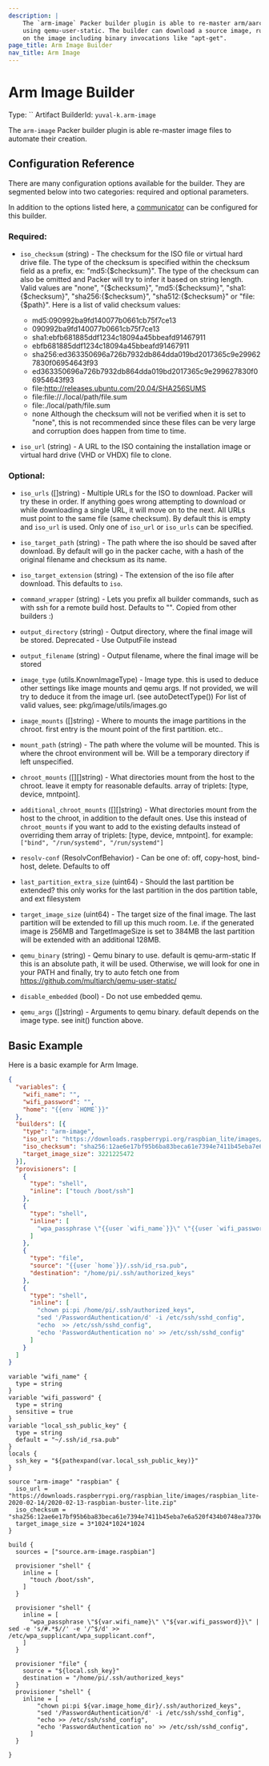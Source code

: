 ```yaml
---
description: |
    The `arm-image` Packer builder plugin is able to re-master arm/aarch64 images on x86 machines
    using qemu-user-static. The builder can download a source image, runs any provisioning necessary
    on the image including binary invocations like "apt-get".
page_title: Arm Image Builder
nav_title: Arm Image
---
```


# Arm Image Builder

Type: ``
Artifact BuilderId: `yuval-k.arm-image`

The `arm-image` Packer builder plugin is able re-master image files to automate their creation.

## Configuration Reference

There are many configuration options available for the builder. They are
segmented below into two categories: required and optional parameters.

In addition to the options listed here,
a [communicator](/docs/templates/legacy_json_templates/communicator) can be configured for this builder.

### Required:

<!-- Code generated from the comments of the ISOConfig struct in multistep/commonsteps/iso_config.go; DO NOT EDIT MANUALLY -->

- `iso_checksum` (string) - The checksum for the ISO file or virtual hard drive file. The type of
  the checksum is specified within the checksum field as a prefix, ex:
  "md5:{$checksum}". The type of the checksum can also be omitted and
  Packer will try to infer it based on string length. Valid values are
  "none", "{$checksum}", "md5:{$checksum}", "sha1:{$checksum}",
  "sha256:{$checksum}", "sha512:{$checksum}" or "file:{$path}". Here is a
  list of valid checksum values:
   * md5:090992ba9fd140077b0661cb75f7ce13
   * 090992ba9fd140077b0661cb75f7ce13
   * sha1:ebfb681885ddf1234c18094a45bbeafd91467911
   * ebfb681885ddf1234c18094a45bbeafd91467911
   * sha256:ed363350696a726b7932db864dda019bd2017365c9e299627830f06954643f93
   * ed363350696a726b7932db864dda019bd2017365c9e299627830f06954643f93
   * file:http://releases.ubuntu.com/20.04/SHA256SUMS
   * file:file://./local/path/file.sum
   * file:./local/path/file.sum
   * none
  Although the checksum will not be verified when it is set to "none",
  this is not recommended since these files can be very large and
  corruption does happen from time to time.

- `iso_url` (string) - A URL to the ISO containing the installation image or virtual hard drive
  (VHD or VHDX) file to clone.

<!-- End of code generated from the comments of the ISOConfig struct in multistep/commonsteps/iso_config.go; -->



### Optional:

<!-- Code generated from the comments of the ISOConfig struct in multistep/commonsteps/iso_config.go; DO NOT EDIT MANUALLY -->

- `iso_urls` ([]string) - Multiple URLs for the ISO to download. Packer will try these in order.
  If anything goes wrong attempting to download or while downloading a
  single URL, it will move on to the next. All URLs must point to the same
  file (same checksum). By default this is empty and `iso_url` is used.
  Only one of `iso_url` or `iso_urls` can be specified.

- `iso_target_path` (string) - The path where the iso should be saved after download. By default will
  go in the packer cache, with a hash of the original filename and
  checksum as its name.

- `iso_target_extension` (string) - The extension of the iso file after download. This defaults to `iso`.

<!-- End of code generated from the comments of the ISOConfig struct in multistep/commonsteps/iso_config.go; -->

<!-- Code generated from the comments of the Config struct in pkg/builder/config.go; DO NOT EDIT MANUALLY -->

- `command_wrapper` (string) - Lets you prefix all builder commands, such as with ssh for a remote build host. Defaults to "".
  Copied from other builders :)

- `output_directory` (string) - Output directory, where the final image will be stored.
  Deprecated - Use OutputFile instead

- `output_filename` (string) - Output filename, where the final image will be stored

- `image_type` (utils.KnownImageType) - Image type. this is used to deduce other settings like image mounts and qemu args.
  If not provided, we will try to deduce it from the image url. (see autoDetectType())
  For list of valid values, see: pkg/image/utils/images.go

- `image_mounts` ([]string) - Where to mounts the image partitions in the chroot.
  first entry is the mount point of the first partition. etc..

- `mount_path` (string) - The path where the volume will be mounted. This is where the chroot environment will be.
  Will be a temporary directory if left unspecified.

- `chroot_mounts` ([][]string) - What directories mount from the host to the chroot.
  leave it empty for reasonable defaults.
  array of triplets: [type, device, mntpoint].

- `additional_chroot_mounts` ([][]string) - What directories mount from the host to the chroot, in addition to the default ones.
  Use this instead of `chroot_mounts` if you want to add to the existing defaults instead of
  overriding them
  array of triplets: [type, device, mntpoint].
  for example: `["bind", "/run/systemd", "/run/systemd"]`

- `resolv-conf` (ResolvConfBehavior) - Can be one of: off, copy-host, bind-host, delete. Defaults to off

- `last_partition_extra_size` (uint64) - Should the last partition be extended? this only works for the last partition in the
  dos partition table, and ext filesystem

- `target_image_size` (uint64) - The target size of the final image. The last partition will be extended to
  fill up this much room. I.e. if the generated image is 256MB and TargetImageSize
  is set to 384MB the last partition will be extended with an additional 128MB.

- `qemu_binary` (string) - Qemu binary to use. default is qemu-arm-static
  If this is an absolute path, it will be used. Otherwise, we will look for one in your PATH
  and finally, try to auto fetch one from https://github.com/multiarch/qemu-user-static/

- `disable_embedded` (bool) - Do not use embedded qemu.

- `qemu_args` ([]string) - Arguments to qemu binary. default depends on the image type. see init() function above.

<!-- End of code generated from the comments of the Config struct in pkg/builder/config.go; -->



## Basic Example

Here is a basic example for Arm Image.

<Tabs>
<Tab heading="JSON">

``` json
{
  "variables": {
    "wifi_name": "",
    "wifi_password": "",
    "home": "{{env `HOME`}}"
  },
  "builders": [{
    "type": "arm-image",
    "iso_url": "https://downloads.raspberrypi.org/raspbian_lite/images/raspbian_lite-2020-02-14/2020-02-13-raspbian-buster-lite.zip",
    "iso_checksum": "sha256:12ae6e17bf95b6ba83beca61e7394e7411b45eba7e6a520f434b0748ea7370e8",
    "target_image_size": 3221225472
  }],  
  "provisioners": [
    {
      "type": "shell",
      "inline": ["touch /boot/ssh"]
    },
    {
      "type": "shell",
      "inline": [
        "wpa_passphrase \"{{user `wifi_name`}}\" \"{{user `wifi_password`}}\" | sed -e 's/#.*$//' -e '/^$/d' >> /etc/wpa_supplicant/wpa_supplicant.conf"
      ]
    },
    {
      "type": "file",
      "source": "{{user `home`}}/.ssh/id_rsa.pub",
      "destination": "/home/pi/.ssh/authorized_keys"
    },
    {
      "type": "shell",
      "inline": [
        "chown pi:pi /home/pi/.ssh/authorized_keys",
        "sed '/PasswordAuthentication/d' -i /etc/ssh/sshd_config",
        "echo  >> /etc/ssh/sshd_config",
        "echo 'PasswordAuthentication no' >> /etc/ssh/sshd_config"
      ]
    }
  ]
}
```

</Tab>
<Tab heading="HCL2">

```hcl
variable "wifi_name" {
  type = string
}
variable "wifi_password" {
  type = string
  sensitive = true
}
variable "local_ssh_public_key" {
  type = string
  default = "~/.ssh/id_rsa.pub"
}
locals {
  ssh_key = "${pathexpand(var.local_ssh_public_key)}"
}

source "arm-image" "raspbian" {
  iso_url = "https://downloads.raspberrypi.org/raspbian_lite/images/raspbian_lite-2020-02-14/2020-02-13-raspbian-buster-lite.zip"
  iso_checksum = "sha256:12ae6e17bf95b6ba83beca61e7394e7411b45eba7e6a520f434b0748ea7370e8"
  target_image_size = 3*1024*1024*1024
}

build {
  sources = ["source.arm-image.raspbian"]

  provisioner "shell" {
    inline = [
      "touch /boot/ssh",
    ]
  }

  provisioner "shell" {
    inline = [
      "wpa_passphrase \"${var.wifi_name}\" \"${var.wifi_password}}\" | sed -e 's/#.*$//' -e '/^$/d' >> /etc/wpa_supplicant/wpa_supplicant.conf",
    ]
  }

  provisioner "file" {
    source = "${local.ssh_key}"
    destination = "/home/pi/.ssh/authorized_keys"
  }
  provisioner "shell" {
    inline = [
        "chown pi:pi ${var.image_home_dir}/.ssh/authorized_keys",
        "sed '/PasswordAuthentication/d' -i /etc/ssh/sshd_config",
        "echo >> /etc/ssh/sshd_config",
        "echo 'PasswordAuthentication no' >> /etc/ssh/sshd_config",
      ]
  }

}
```

</Tab>
</Tabs>